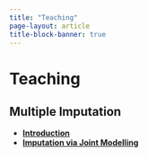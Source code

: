```yaml
---
title: "Teaching"
page-layout: article
title-block-banner: true
---
```


# Teaching

## Multiple Imputation

- [**Introduction**](1-Introduction/introduction-preview.qmd)
- [**Imputation via Joint Modelling**](2-Imputation-via-Joint-Modelling/Imputation-via-Joint-Modelling.qmd)
